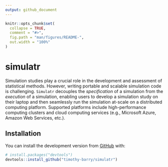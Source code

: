 ```yaml
---
output: github_document
---
```


<!-- README.md is generated from README.Rmd. Please edit that file -->

```r
knitr::opts_chunk$set(
  collapse = TRUE,
  comment = "#>",
  fig.path = "man/figures/README-",
  out.width = "100%"
)
```

# simulatr

Simulation studies play a crucial role in the development and assessment of statistical methods. However, writing portable and scalable simulation code is challenging. `Simulatr` decouples the *specification* of a simulation from the *execution* of a simulation, enabling users to develop a simulation study on their laptop and then seamlessly run the simulation at-scale on a distributed computing platform. Supported platforms include high-performance computing clusters and cloud computing services (e.g., Microsoft Azure, Amazon Web Services, etc.).

## Installation

You can install the development version from [GitHub](https://github.com/) with:

``` r
# install.packages("devtools")
devtools::install_github("timothy-barry/simulatr")
```

